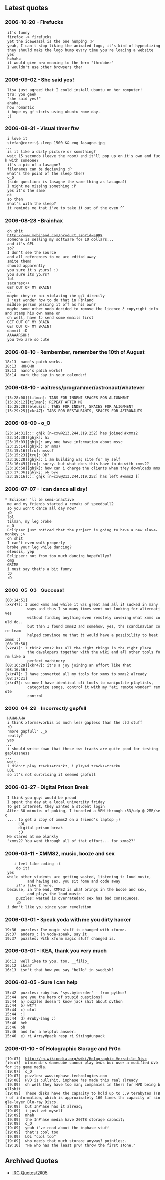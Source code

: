 == Latest quotes ==

=== 2006-10-20 - Firefucks ===
 <eleusis> it's funny
 <eleusis> firefox -> firefucks
 <eleusis> yet the iceweasel is the one humping :P
 <juhovh> yeah, I can't stop liking the animated logo, it's kind of hypnotizing
 <juhovh> they should make the logo hump every time you're loading a website
 <k8to> yes
 <eleusis> hahaha
 <k8to> it would give new meaning to the term "throbber"
 <juhovh> I wouldn't use other browsers then

=== 2006-09-02 - She said yes! ===
 <tru> lisa just agreed that I could install ubuntu on her computer!
 <theefer> tru: you geek
 <theefer> "she said yes!"
 <tru> ahaha.
 <nano> how romantic
 <nano> i hope my gf starts using ubuntu some day. 
 <nano> ;)

=== 2006-08-31 - Visual timer ftw ===
 <braeuni> i love it
 <braeuni> stefan@core:~$ sleep 1500 && eog lasagne.jpg
 ...
 <VxJasonxV> is it like a dirty picture or something?
 <VxJasonxV> wait 15 seconds (leave the room) and it'll pop up on it's own and fuck with someone?
 <braeuni> it's a pic of a lasagne?
 <VxJasonxV> filenames can be decieving :P
 <VxJasonxV> what's the point of the sleep then?
 <eleusis> o_O
 <VxJasonxV> (side question: is lasagne the same thing as lasagna?)
 <VxJasonxV> I might me missing something :P
 <braeuni> yes it's the same
 <VxJasonxV> ok
 <VxJasonxV> so then
 <VxJasonxV> what's with the sleep?
 <braeuni> it reminds me that i've to take it out of the oven ^^

=== 2006-08-28 - Brainhax ===
 <juhovh> oh shit
 <juhovh> http://www.mobihand.com/product.asp?id=5998
 <juhovh> someone is selling my software for 10 dollars...
 <juhovh> and it's GPL
 <eleusis> so?
 <juhovh> I don't see the source
 <juhovh> and all references to me are edited away
 <eleusis> smite them!
 <juhovh> should apparently
 <eleusis> you sure it's yours? :)
 <sacarasc> you sure its yours?
 <sacarasc> lol
 <eleusis> sacarasc++
 <sacarasc> GET OUT OF MY BRAIN!
 ...
 <eleusis> maybe they're not violating the gpl directly
 <juhovh> I just wonder how to do that in Finland
 <sacarasc> middle person passing it off as his own?
 <eleusis> maybe some other noob decided to remove the licence & copyright info and stamp his own name on
 <juhovh> oh well, have to send some emails first
 <eleusis> GET OUT OF MY BRAIN
 <sacarasc> GET OUT OF MY BRAIN!
 <eleusis> dammit :D
 <sacarasc> AAAAARGHH!
 <juhovh> you two are so cute

=== 2006-08-10 - Rembember, remember the 10th of August ===
 18:13 <free-zombie> nano's patch works.
 18:13 <tilman> HOHOHO
 18:13 <tilman> nano's patch works!
 18:14 <tilman> mark the day in your calendar!

=== 2006-08-10 - waitress/programmer/astronaut/whatever ===
 [15:28:08][tilman]: TABS FOR INDENT SPACES FOR ALIGNMENT
 [15:28:12][tilman]: REPEAT AFTER ME
 [15:28:28][eleusis]: TABS FOR INDENT, SPACES FOR ALIGNMENT
 [15:29:25][xkr47]: TABS FOR RESTAURANTS, SPACES FOR ASTRONAUTS

=== 2006-08-09 - o_O ===
 [23:14:31]::: ghjk [n=cxv@213.244.119.252] has joined #xmms2
 [23:14:38][ghjk]: hi
 [23:15:03][ghjk]: any one have information about mssc
 [23:15:14][ghjk]: or mms7
 [23:15:16][tru]: mssc?
 [23:15:23][tru]: Ok?
 [23:16:28][ghjk]: i am building wap site for my self
 [23:16:49][tru]: sorry. but what does this have to do with xmms2?
 [23:16:58][ghjk]: how can i charge the clients when they downloads mms
 [23:17:36][ghjk]: ok bye
 [23:18:16]::: ghjk [n=cxv@213.244.119.252] has left #xmms2 []

=== 2006-07-07 - I can dance all day! ===

 * Eclipser 'll be semi-inactive
 <Eclipser> me and my friends started a remake of speedball2
 <tilman> so you won't dance all day now?
 <tilman> ;D
 <eleusis> lol
 <Eclipser> tilman, my leg broke
 <eleusis> o_O
 <arachnist> Eclipser just noticed that the project is going to have a new slave-monkey ;>
 <tilman> oh shit
 <Eclipser> I can't even walk properly
 <eleusis> broke your leg while dancing?
 <Eclipser> eleusis, yep
 <tilman> Eclipser: not from too much dancing hopefullyy?
 <tilman> omg
 <eleusis> GRIME
 <tilman> i must say that's a bit funny
 <tilman> :D
 <eleusis> :D

=== 2006-05-03 - Success! ===
 [08:14:51][xkr47]: I used xmms and while it was great and all it sucked in many
           ways and thus I so many times went out looking for alternatives
           without finding anything even remotely covering what xmms could do..
           but then I found xmms2 and somehow, yes, the scandinavian core team
           helped convince me that it would have a possibility to beat xmms :)
 [08:15:50][xkr47]: I think xmms2 has all the right things in the right place..
           the developers together with the wiki and all other tools form like a
           perfect machinery
 [08:16:29][xkr47]: it's a joy joining an effort like that
 [08:16:56][xkr47]: I have converted all my tools for xmms to xmms2 already
 [08:17:21][xkr47]: so now I have identical cli tools to manipulate playlists,
           categorize songs, control it with my "ati remote wonder" remote
           control


=== 2006-04-29 - Incorrectly gapfull ===

 <tilman> HAHAHAHA
 <tilman> i think xforms+vorbis is much less gapless than the old stuff
 <tilman> :D
 <tilman> "more gapfull" ._o
 <juhovh> really?
 <tilman> yes
 ...
 <tilman> i should write down that these two tracks are quite good for testing gaplessness
 ...
 <tilman> wait.
 <tilman> i didn't play track1+track2, i played track1+track8
 <eleusis> LOL
 <tilman> so it's not surprising it seemed gapfull

=== 2006-03-27 - Digital Prison Break ===
 <ScytheBlade1> I think you guys would be proud
 <ScytheBlade1> I spent the day at a local university friday
 <ScytheBlade1> To get internet, they wanted a student login
 <ScytheBlade1> After 30 minutes of poking, I tunneled a VPN through :53/udp @ 2MB/sec
 <ScytheBlade1> .... to get a copy of xmms2 on a friend's laptop ;)
 <eleusis>      LOL
 <eleusis>      digital prison break
 <puzzles>      :D
 <ScytheBlade1> He stared at me blankly
 <ScytheBlade1> "xmms2? You went through all of that effort... for xmms2?"

=== 2006-03-11 - XMMS2, music, booze and sex ===
 <DraX>    i feel like coding :)
 <tru>     do it!
 <puzzles> yes
 <puzzles> while other students are getting wasted, listening to loud music,
           and having sex, you sit home and code away
 <tru>     it's like 2 here.
 <puzzles> because, in the end, XMMS2 is what brings in the booze and sex,
           and plays the loud music
 <tru>     puzzles: wasted is overratedand sex has bad consequeces.
 <tru>     :D
 <puzzles> i don't like you since your revelation

=== 2006-03-01 - Speak yoda with me you dirty hacker ===
 19:36 <anders_> puzzles: The magic stuff is changed with xforms.
 19:37 <puzzles> anders_: in yoda-speak, say it
 19:37 <anders_> puzzles: With xform magic stuff changed is.

=== 2006-03-01 - IKEA, thank you very much ===
 16:12 <puzzles> well ikea to you, too, __filip_
 16:12 <juhovh> ikea?
 16:13 <puzzles> isn't that how you say "hello" in swedish?

=== 2006-02-05 - Sure I can help ===
 15:42 <univac> puzzles: ruby has 'sys.byteorder' - from python?
 15:44 <tilman> are you the hero of stupid questions?
 15:44 <tilman> a) puzzles doesn't know jack shit about python
 15:44 <tilman> b) wtf?
 15:44 <tilman> c) olol
 15:44 <univac> :|
 15:44 <tilman> d) #ruby-lang :)
 15:46 <eleusis> heh
 15:46 <tilman> oh
 15:46 <tilman> and for a helpful answer:
 15:46 <tilman> e) ri Array#pack resp ri String#unpack

=== 2006-01-10 - Of Holographic Storage and Pr0n ===
 [19:07] <puzzles> http://en.wikipedia.org/wiki/Holographic_Versatile_Disc
 [19:07] <deadchip> Nintendo's Gamecube cannot play DVDs but uses a modified DVD for its game media.
 [19:07] <deadchip> o_O
 [19:07] <deadchip> puzzles: www.inphase-technologies.com
 [19:08] <deadchip> HVD is bullshit, inphase has made this real already
 [19:09] <deadchip> oh well they have too many companies in there for HVD being bullshit
 [19:09] <puzzles> These disks have the capacity to hold up to 3.9 terabytes (TB) of information, which is approximately 160 times the capacity of single-layer Blu-ray Discs.
 [19:09] <deadchip> but InPhase has it already
 [19:09] <puzzles> i just wet myself
 [19:09] <deadchip> mhah
 [19:09] <deadchip> the InPhase media have 200TB storage capacity
 [19:09] <deadchip> o_O
 [19:09] <puzzles> yeah i've read about the inphase stuff
 [19:09] <puzzles> that's cool too
 [19:09] <deadchip> LOL "cool too"
 [19:09] <theefer> who needs that much storage anyway? pointless.
 [19:10] <deadchip> "He who has the least pr0n throw the first stone."

== Archived Quotes ==
* [[IRC Quotes/2005]]